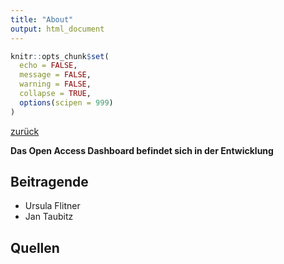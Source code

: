 ```yaml
---
title: "About"
output: html_document
---
```


```r
knitr::opts_chunk$set(
  echo = FALSE,
  message = FALSE,
  warning = FALSE,
  collapse = TRUE,
  options(scipen = 999)
)
```

[zurück](https://medbib-charite.github.io/oa-dashboard/)  

**Das Open Access Dashboard befindet sich in der Entwicklung**

## Beitragende
- Ursula Flitner
- Jan Taubitz

## Quellen
